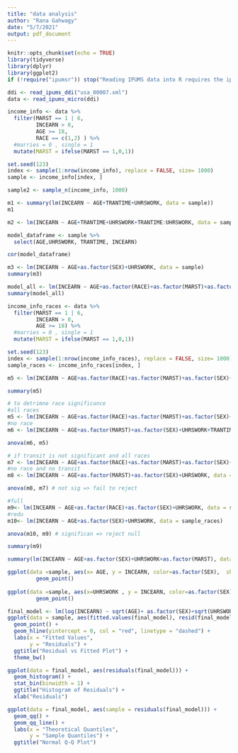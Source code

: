 ```yaml
---
title: "data analysis"
author: "Rana Gahwagy"
date: "5/7/2021"
output: pdf_document
---
```


```r
knitr::opts_chunk$set(echo = TRUE)
library(tidyverse)
library(dplyr)
library(ggplot2)
if (!require("ipumsr")) stop("Reading IPUMS data into R requires the ipumsr package. It can be installed using the following command: install.packages('ipumsr')")

ddi <- read_ipums_ddi("usa_00007.xml")
data <- read_ipums_micro(ddi)
```

```r
income_info <- data %>%
  filter(MARST == 1 | 6, 
         INCEARN > 0, 
         AGE >= 18, 
         RACE == c(1,2) ) %>%
  #marries = 0 , single = 1
  mutate(MARST = ifelse(MARST == 1,0,1))


```

```r
set.seed(123)
index <- sample(1:nrow(income_info), replace = FALSE, size= 1000)
sample <- income_info[index, ]
```

```r
sample2 <- sample_n(income_info, 1000)
```

```r
m1 <- summary(lm(INCEARN ~ AGE+TRANTIME+UHRSWORK, data = sample))
m1
```

```r
m2 <- lm(INCEARN ~ AGE+TRANTIME+UHRSWORK+TRANTIME:UHRSWORK, data = sample)

```

```r
model_dataframe <- sample %>% 
  select(AGE,UHRSWORK, TRANTIME, INCEARN)

cor(model_dataframe)
```

```r
m3 <- lm(INCEARN ~ AGE+as.factor(SEX)+UHRSWORK, data = sample)
summary(m3)
```
```r
model_all <- lm(INCEARN ~ AGE+as.factor(RACE)+as.factor(MARST)+as.factor(SEX)+UHRSWORK+TRANTIME, data = sample)
summary(model_all)
```
```r
income_info_races <- data %>%
  filter(MARST == 1 | 6, 
         INCEARN > 0, 
         AGE >= 18) %>%
  #marries = 0 , single = 1
  mutate(MARST = ifelse(MARST == 1,0,1))

set.seed(123)
index <- sample(1:nrow(income_info_races), replace = FALSE, size= 1000)
sample_races <- income_info_races[index, ]

m5 <- lm(INCEARN ~ AGE+as.factor(RACE)+as.factor(MARST)+as.factor(SEX)+UHRSWORK+TRANTIME, data = sample_races)

summary(m5)

```
```r
# to detrimne race significance 
#all races
m5 <- lm(INCEARN ~ AGE+as.factor(RACE)+as.factor(MARST)+as.factor(SEX)+UHRSWORK+TRANTIME, data = sample_races)
#no race 
m6 <- lm(INCEARN ~ AGE+as.factor(MARST)+as.factor(SEX)+UHRSWORK+TRANTIME, data = sample_races)

anova(m6, m5) 
```

```r
# if transit is not significant and all races
m7 <- lm(INCEARN ~ AGE+as.factor(RACE)+as.factor(MARST)+as.factor(SEX)+UHRSWORK, data = sample_races)
#no race and no transit 
m8 <- lm(INCEARN ~ AGE+as.factor(MARST)+as.factor(SEX)+UHRSWORK, data = sample_races)

anova(m8, m7) # not sig => fail to reject 

```

```r
#full
m9<- lm(INCEARN ~ AGE+as.factor(RACE)+as.factor(SEX)+UHRSWORK, data = sample_races)
#redu
m10<- lm(INCEARN ~ AGE+as.factor(SEX)+UHRSWORK, data = sample_races)

anova(m10, m9) # significan => reject null 
```

```r

summary(m9)
```
```r
summary(lm(INCEARN ~ AGE+as.factor(SEX)+UHRSWORK+as.factor(MARST), data = sample))
```

```r
ggplot(data =sample, aes(x= AGE, y = INCEARN, color=as.factor(SEX),  shape= as.factor(MARST ))) + 
         geom_point() 
       
ggplot(data =sample, aes(x=UHRSWORK , y = INCEARN, color=as.factor(SEX),  shape= as.factor(MARST ))) + 
         geom_point()
```

```r
final_model <- lm(log(INCEARN) ~ sqrt(AGE)+ as.factor(SEX)+sqrt(UHRSWORK)+as.factor(MARST), data = sample)
ggplot(data = sample, aes(fitted.values(final_model), resid(final_model))) +
  geom_point() +
  geom_hline(yintercept = 0, col = "red", linetype = "dashed") +
  labs(x = "Fitted Values",
       y = "Residuals") +
  ggtitle("Residual vs Fitted Plot") +
  theme_bw()

ggplot(data = final_model, aes(residuals(final_model))) + 
  geom_histogram() +
  stat_bin(binwidth = 1) +
  ggtitle("Histogram of Residuals") + 
  xlab("Residuals")

ggplot(data = final_model, aes(sample = residuals(final_model))) +
  geom_qq() +
  geom_qq_line() +
  labs(x = "Theoretical Quantiles",
       y = "Sample Quantiles") +
  ggtitle("Normal Q-Q Plot")


```

